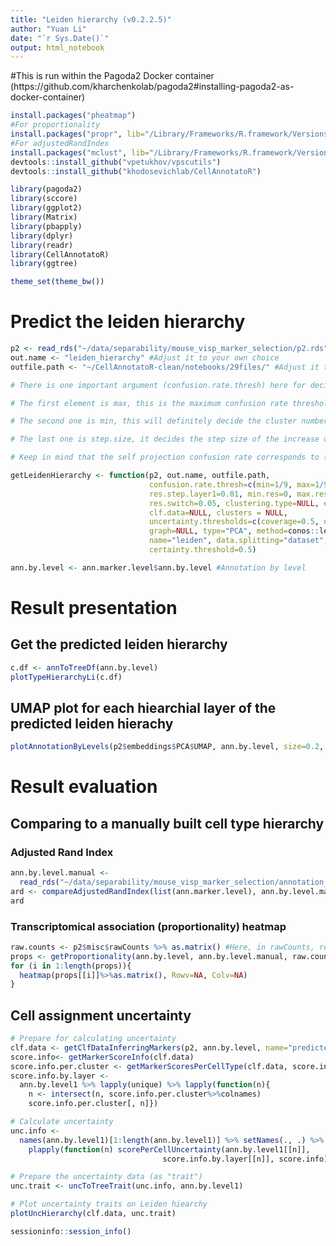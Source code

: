 ```yaml
---
title: "Leiden hierarchy (v0.2.2.5)"
author: "Yuan Li"
date: "`r Sys.Date()`"
output: html_notebook
---
```


#This is run within the Pagoda2 Docker container (https://github.com/kharchenkolab/pagoda2#installing-pagoda2-as-docker-container)
```r
install.packages("pheatmap")
#For proportionality
install.packages("propr", lib="/Library/Frameworks/R.framework/Versions/3.6/Resources/library")
#For adjustedRandIndex
install.packages("mclust", lib="/Library/Frameworks/R.framework/Versions/3.6/Resources/library")
devtools::install_github("vpetukhov/vpscutils")
devtools::install_github("khodosevichlab/CellAnnotatoR")
```

```r
library(pagoda2)
library(sccore)
library(ggplot2)
library(Matrix)
library(pbapply)
library(dplyr)
library(readr)
library(CellAnnotatoR)
library(ggtree)

theme_set(theme_bw())
```

# Predict the leiden hierarchy
```r
p2 <- read_rds("~/data/separability/mouse_visp_marker_selection/p2.rds") #pagada dataset #Adjust it to your own file path
out.name <- "leiden_hierarchy" #Adjust it to your own choice
outfile.path <- "~/CellAnnotatoR-clean/notebooks/29files/" #Adjust it to your own folder

# There is one important argument (confusion.rate.thresh) here for deciding the depth and breath of a predicted hierarchy, and it cotains 3 elements: min, max and step.size

# The first element is max, this is the maximum confusion rate threshold. If step.size != 0,  this will most likely have an influence on the depth (the higher, the deeper) and cluster number per layer at lower levels (the higher, the more) of the hierarchy. The maximum value that max can take is 2/3, which corresponds to a self projection accuracy of 0.6.

# The second one is min, this will definitely decide the cluster number for layer 2 may have influence on the cluster number of layer 1. This argument will also decide the cluster number of the lower layers if step.size==0.

# The last one is step.size, it decides the step size of the increase of the confusion.rate.threshold, from min, layer by layer towards max, and the confusion rate threshold then sticks to this max until the last hierachical layer.

# Keep in mind that the self projection confusion rate corresponds to (1-accuracy)/accuracy

getLeidenHierarchy <- function(p2, out.name, outfile.path,
                               confusion.rate.thresh=c(min=1/9, max=1/9, step.size=0),
                               res.step.layer1=0.01, min.res=0, max.res.layer2=1, max.res.increase=1,
                               res.switch=0.05, clustering.type=NULL, embeding.type=NULL,
                               clf.data=NULL, clusters = NULL,
                               uncertainty.thresholds=c(coverage=0.5, negative=0.5, positive=0.75),
                               graph=NULL, type="PCA", method=conos::leiden.community, n.iterations=50,
                               name="leiden", data.splitting="dataset", reannotation=FALSE,
                               certainty.threshold=0.5)

ann.by.level <- ann.marker.level$ann.by.level #Annotation by level
```

# Result presentation
## Get the predicted leiden hierarchy
```r
c.df <- annToTreeDf(ann.by.level)
plotTypeHierarchyLi(c.df)
```

## UMAP plot for each hiearchial layer of the predicted leiden hierachy
```r
plotAnnotationByLevels(p2$embeddings$PCA$UMAP, ann.by.level, size=0.2, font.size=c(2, 4), shuffle.colors=T)
```

# Result evaluation
## Comparing to a manually built cell type hierarchy
### Adjusted Rand Index
```r
ann.by.level.manual <- 
  read_rds("~/data/separability/mouse_visp_marker_selection/annotation_by_level.rds") #Adjust to your own file path.
ard <- compareAdjustedRandIndex(list(ann.marker.level), ann.by.level.manual)
ard
```

### Transcriptomical association (proportionality) heatmap
```r
raw.counts <- p2$misc$rawCounts %>% as.matrix() #Here, in rawCounts, row: cells, column: feature genes
props <- getProportionality(ann.by.level, ann.by.level.manual, raw.counts, metric="rho")
for (i in 1:length(props)){
  heatmap(props[[i]]%>%as.matrix(), Rowv=NA, Colv=NA)
}
```

## Cell assignment uncertainty
```r
# Prepare for calculating uncertainty
clf.data <- getClfDataInferringMarkers(p2, ann.by.level, name="predicted", outfile.path="~/CellAnnotatoR-clean/notebooks/30files/", stringent=F)
score.info<- getMarkerScoreInfo(clf.data)
score.info.per.cluster <- getMarkerScoresPerCellType(clf.data, score.info)
score.info.by.layer <-
  ann.by.level1 %>% lapply(unique) %>% lapply(function(n){
    n <- intersect(n, score.info.per.cluster%>%colnames) 
    score.info.per.cluster[, n]})

# Calculate uncertainty
unc.info <-
  names(ann.by.level1)[1:length(ann.by.level1)] %>% setNames(., .) %>%
    plapply(function(n) scorePerCellUncertainty(ann.by.level1[[n]],
                                  score.info.by.layer[[n]], score.info))

# Prepare the uncertainty data (as "trait")
unc.trait <- uncToTreeTrait(unc.info, ann.by.level1)

# Plot uncertainty traits on Leiden hiearchy
plotUncHierarchy(clf.data, unc.trait)
```


```r
sessioninfo::session_info()
```


